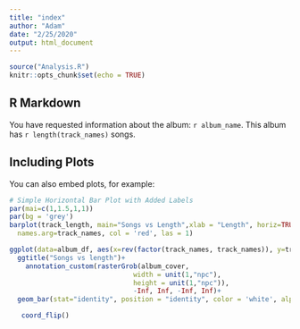 ```yaml
---
title: "index"
author: "Adam"
date: "2/25/2020"
output: html_document
---
```


```r
source("Analysis.R")
knitr::opts_chunk$set(echo = TRUE)
```

## R Markdown
You have requested information about the album: `r album_name`. This album has `r length(track_names)` songs. 

## Including Plots

You can also embed plots, for example:

```r
# Simple Horizontal Bar Plot with Added Labels
par(mai=c(1,1.5,1,1))
par(bg = 'grey')
barplot(track_length, main="Songs vs Length",xlab = "Length", horiz=TRUE,
  names.arg=track_names, col = 'red', las = 1)

```

```r
ggplot(data=album_df, aes(x=rev(factor(track_names, track_names)), y=track_length)) +
  ggtitle("Songs vs length")+
    annotation_custom(rasterGrob(album_cover, 
                               width = unit(1,"npc"), 
                               height = unit(1,"npc")), 
                               -Inf, Inf, -Inf, Inf)+
  geom_bar(stat="identity", position = "identity", color = 'white', alpha = 1, width = 1, fill = 'white') +

   coord_flip() 

   
```
